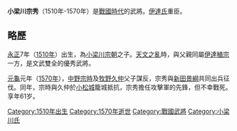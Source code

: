{{expand|time=2017-02-16T11:39:45+00:00}}
{{unreferenced|time=2017-02-16T11:39:45+00:00}}
'''小梁川宗秀'''（1510年-1570年）是[[战国时代_(日本)|戰國時代]]的武將。[[伊達氏|伊達氏]]重臣。
== 略歷 ==
[[永正|永正]]7年（[[1510年|1510年]]）出生，為[[小梁川宗朝|小梁川宗朝]]之子。[[天文之亂|天文之亂]]時，與父親同屬[[伊達稙宗|伊達稙宗]]一方，是文武雙全的優秀武將。

[[元龜|元龜]]元年（[[1570年|1570年]]），[[中野宗時|中野宗時]]及[[牧野久仲|牧野久仲]]父子謀反，宗秀與[[新田景綱|新田景綱]]共同出兵征伐。同年，宗時與久仲於[[小松城|小松城]]籠城抵抗，宗秀擔任攻擊軍的先鋒，但不幸戰死。享年61岁。

[[Category:1510年出生|Category:1510年出生]]
[[Category:1570年逝世|Category:1570年逝世]]
[[Category:戰國武將|Category:戰國武將]]
[[Category:小梁川氏|Category:小梁川氏]]